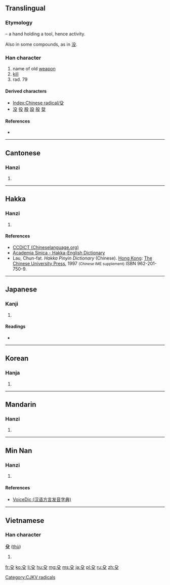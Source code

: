 ==Translingual==
{{stroke order|type=animate}}

===Etymology===
{{liushu|i}} – a hand holding a tool, hence activity.

Also {{Han simp|𠬛}} in some compounds, as in [[没]].

===Han character===
{{Han char|rn=79|rad=殳|as=00|sn=4|four=7740<sub>7</sub>|canj=竹弓水 (HNE), X竹弓水 (XHNE)|ids=⿱[[几]][[又]]}}

# name of old [[weapon]]
# [[kill]]
# rad. 79

====Derived characters====
* [[Index:Chinese radical/殳]]
* [[没]] [[役]] [[股]] [[設]] [[般]] [[癹]]

====References====
* {{Han ref|kx=0584.170|dkj=16613|dj=0977.050|hdz=32155.010|uh=6BB3|ud=27571|bh=C95F|bd=51551}}

----

==Cantonese==

===Hanzi===
{{yue-hanzi|jyut=|y=syu4}}

# {{defn|lang=yue|sort=殳00}}

----

==Hakka==

===Hanzi===
{{hak-hanzi|poj=shû|gd=shu<sup>2</sup> [Meixian], s'u<sup>2</sup> [Hailu, Kwangtung], su<sup>2</sup> [Siyan, Bao'an]|hpy=su1}}

# {{defn|lang=hak|sort=殳00}}

====References====
*[http://www.chinalanguage.com/dictionaries/?mode=view&view=chardict&query=%E6%AE%B3 CCDICT (Chineselanguage.org)]
*[http://minhakka.ling.sinica.edu.tw/bkg/hakyin/search.php?DETAIL=1&LIMIT=id=37539&dbname=su_tian_1&graph=2 Academia Sinica - Hakka-English Dictionary]
*Lau, Chun-fat. ''Hakka Pinyin Dictionary'' (Chinese). [[Hong Kong]]: [[w:Chinese University of Hong Kong|The Chinese University Press]], 1997 <small>(Chinese IME supplement)</small> ISBN 962-201-750-9.

----

==Japanese==

===Kanji===
{{ja-kanji|grade=|rs=殳00}}

# {{defn|lang=ja|sort=殳00}}

====Readings====
* {{ja-readings|on=[[しゅ]] (shu)|kun=[[ほこ]] (hoko)}}

----

==Korean==

===Hanja===
{{ko-hanja|hangeul=쉬|eumhun=|rv=swi|mr=swi|y=swi}}

# {{defn|lang=ko|sort=殳00}}

----

==Mandarin==

===Hanzi===
{{cmn-hanzi|pin=[[shū]] ([[shu1]])|wg=shu<sup>1</sup>}}

# {{defn|lang=cmn|sort=殳00}}

----

==Min Nan==

===Hanzi===
{{nan-hanzi|poj=|gd=su<sup>2</sup>}}

# {{defn|lang=nan|sort=殳00}}

====References====
*[http://cn.voicedic.com/ VoiceDic (汉语方言发音字典)]

----

==Vietnamese==

===Han character===
'''殳''' ([[thù]])

# {{defn|lang=vi}}

[[Category:CJKV radicals]]

[[fr:殳]]
[[ko:殳]]
[[li:殳]]
[[hu:殳]]
[[mg:殳]]
[[ms:殳]]
[[ja:殳]]
[[pl:殳]]
[[ru:殳]]
[[zh:殳]]